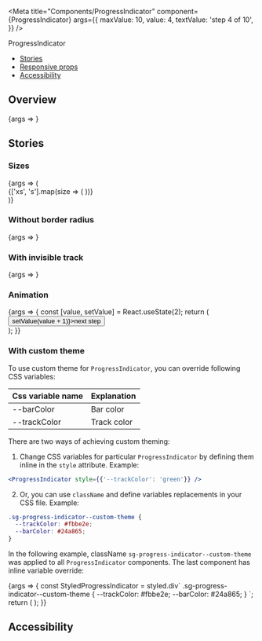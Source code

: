 
<Meta
  title="Components/ProgressIndicator"
  component={ProgressIndicator}
  args={{
    maxValue: 10,
    value: 4,
    textValue: 'step 4 of 10',
  }}
/>

<PageHeader>ProgressIndicator</PageHeader>

- [Stories](#stories)
- [Responsive props](#responsive-props)
- [Accessibility](#accessibility)

## Overview

<Canvas>
  <Story name="Default">{args => <ProgressIndicator {...args} />}</Story>
</Canvas>

<ArgsTable story="Default" />

## Stories

### Sizes

<Canvas>
  <Story name="Sizes">
    {args => (
      <div>
        {['xs', 's'].map(size => (
          <StoryVariant label={`size - ${size}`} key={size}>
            <ProgressIndicator {...args} size={size} />
          </StoryVariant>
        ))}
      </div>
    )}
  </Story>
</Canvas>

### Without border radius

<Canvas>
  <Story name="Without border radius" args={{noBorderRadius: true}}>
    {args => <ProgressIndicator {...args} />}
  </Story>
</Canvas>

### With invisible track

<Canvas>
  <Story name="With invisible track" args={{invisibleTrack: true}}>
    {args => <ProgressIndicator {...args} />}
  </Story>
</Canvas>

### Animation

<Canvas>
  <Story name="Animation">
    {args => {
      const [value, setValue] = React.useState(2);
      return (
        <div className="sg-space-y-l">
          <ProgressIndicator {...args} value={value} />
          <Button onClick={() => setValue(value + 1)}>next step</Button>
        </div>
      );
    }}
  </Story>
</Canvas>

### With custom theme

To use custom theme for `ProgressIndicator`, you can override following CSS variables:

| Css variable name | Explanation |
| ----------------- | ----------- |
| --barColor        | Bar color   |
| --trackColor      | Track color |

There are two ways of achieving custom theming:

1. Change CSS variables for particular `ProgressIndicator` by defining them inline in the `style` attribute. Example:

```jsx
<ProgressIndicator style={{'--trackColor': 'green'}} />
```

2. Or, you can use `className` and define variables replacements in your CSS file. Example:

```css
.sg-progress-indicator--custom-theme {
  --trackColor: #fbbe2e;
  --barColor: #24a865;
}
```

In the following example, className `sg-progress-indicator--custom-theme` was applied to all `ProgressIndicator` components. The last component has inline variable override:

<Canvas>
  <Story
    name="With custom theme"
    args={{className: 'sg-progress-indicator--custom-theme'}}
  >
    {args => {
      const StyledProgressIndicator = styled.div`
        .sg-progress-indicator--custom-theme {
          --trackColor: #fbbe2e;
          --barColor: #24a865;
        }
      `;
      return (
        <StyledProgressIndicator>
          <ProgressIndicator {...args} />
        </StyledProgressIndicator>
      );
    }}
  </Story>
</Canvas>

## Accessibility

<ProgressIndicatorA11y />
